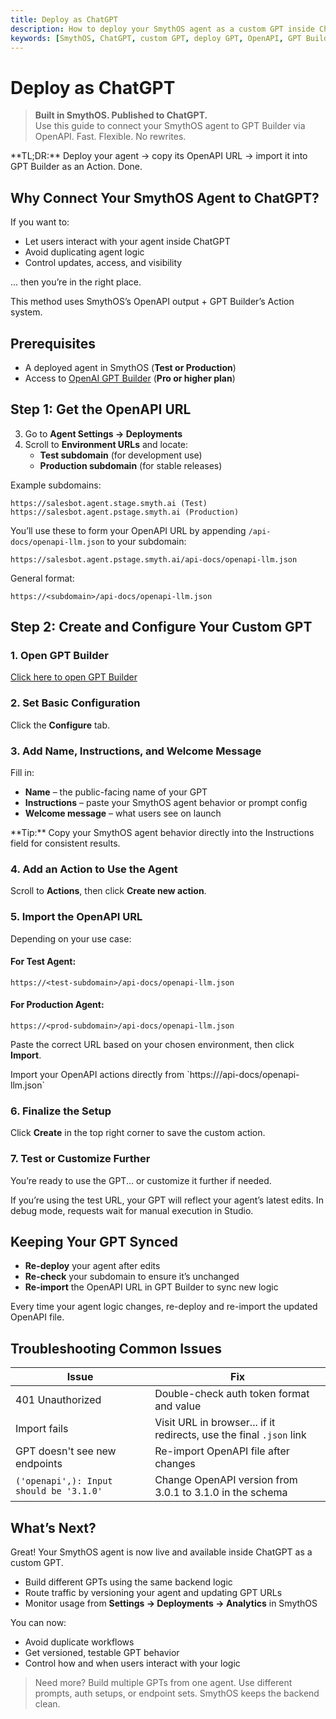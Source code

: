 ```yaml
---
title: Deploy as ChatGPT
description: How to deploy your SmythOS agent as a custom GPT inside ChatGPT using OpenAPI.
keywords: [SmythOS, ChatGPT, custom GPT, deploy GPT, OpenAPI, GPT Builder, AI agents]
---
```


# Deploy as ChatGPT

> **Built in SmythOS. Published to ChatGPT.**  
> Use this guide to connect your SmythOS agent to GPT Builder via OpenAPI. Fast. Flexible. No rewrites.

<InfoCallout>
**TL;DR:** Deploy your agent → copy its OpenAPI URL → import it into GPT Builder as an Action. Done.
</InfoCallout>

<Divider/>

## Why Connect Your SmythOS Agent to ChatGPT?

If you want to:

- Let users interact with your agent inside ChatGPT
- Avoid duplicating agent logic
- Control updates, access, and visibility

... then you’re in the right place.

This method uses SmythOS’s OpenAPI output + GPT Builder’s Action system.

<Divider/>

## Prerequisites

- A deployed agent in SmythOS (**Test or Production**)
- Access to [OpenAI GPT Builder](https://chat.openai.com/gpts/editor) (**Pro or higher plan**)

<Divider/>

## Step 1: Get the OpenAPI URL

3. Go to **Agent Settings → Deployments**  
4. Scroll to **Environment URLs** and locate:
   - **Test subdomain** (for development use)  
   - **Production subdomain** (for stable releases)

Example subdomains:

```text
https://salesbot.agent.stage.smyth.ai (Test)
https://salesbot.agent.pstage.smyth.ai (Production)
```

You’ll use these to form your OpenAPI URL by appending `/api-docs/openapi-llm.json` to your subdomain:

```text
https://salesbot.agent.pstage.smyth.ai/api-docs/openapi-llm.json
```

General format:

```text
https://<subdomain>/api-docs/openapi-llm.json
```

<PromptCard prompt="Use the production subdomain for stable GPTs and test subdomain when you're actively iterating." />

<Divider/>

## Step 2: Create and Configure Your Custom GPT

### 1. Open GPT Builder
[Click here to open GPT Builder](https://chat.openai.com/gpts/editor)

### 2. Set Basic Configuration
Click the **Configure** tab.

### 3. Add Name, Instructions, and Welcome Message
Fill in:
- **Name** – the public-facing name of your GPT
- **Instructions** – paste your SmythOS agent behavior or prompt config
- **Welcome message** – what users see on launch

<InfoCallout>
**Tip:** Copy your SmythOS agent behavior directly into the Instructions field for consistent results.
</InfoCallout>

### 4. Add an Action to Use the Agent
Scroll to **Actions**, then click **Create new action**.

### 5. Import the OpenAPI URL
Depending on your use case:

#### For Test Agent:
```text
https://<test-subdomain>/api-docs/openapi-llm.json
```

#### For Production Agent:
```text
https://<prod-subdomain>/api-docs/openapi-llm.json
```

Paste the correct URL based on your chosen environment, then click **Import**.

<InfoCallout>
Import your OpenAPI actions directly from `https://<subdomain>/api-docs/openapi-llm.json`
</InfoCallout>

### 6. Finalize the Setup
Click **Create** in the top right corner to save the custom action.

### 7. Test or Customize Further
You’re ready to use the GPT... or customize it further if needed.

<InfoCallout>
If you’re using the test URL, your GPT will reflect your agent’s latest edits. In debug mode, requests wait for manual execution in Studio.
</InfoCallout>

<Divider/>

## Keeping Your GPT Synced

- **Re-deploy** your agent after edits
- **Re-check** your subdomain to ensure it’s unchanged
- **Re-import** the OpenAPI URL in GPT Builder to sync new logic

<PromptCard prompt="Reimport your OpenAPI URL after every significant agent update or version bump." />

<Divider/>

<InfoCallout>
Every time your agent logic changes, re-deploy and re-import the updated OpenAPI file.
</InfoCallout>

<Divider/>

## Troubleshooting Common Issues

| Issue                          | Fix                                                                 |
|-------------------------------|----------------------------------------------------------------------|
| 401 Unauthorized              | Double-check auth token format and value                            |
| Import fails                  | Visit URL in browser... if it redirects, use the final `.json` link  |
| GPT doesn't see new endpoints | Re-import OpenAPI file after changes                                |
| `('openapi',): Input should be '3.1.0'` | Change OpenAPI version from 3.0.1 to 3.1.0 in the schema  |

<Divider/>

## What’s Next?

Great! Your SmythOS agent is now live and available inside ChatGPT as a custom GPT.

- Build different GPTs using the same backend logic
- Route traffic by versioning your agent and updating GPT URLs
- Monitor usage from **Settings → Deployments → Analytics** in SmythOS

You can now:
- Avoid duplicate workflows  
- Get versioned, testable GPT behavior  
- Control how and when users interact with your logic

<PromptCard prompt="Connect a SmythOS agent to a new GPT using OpenAPI URL and auth key." />

> Need more? Build multiple GPTs from one agent. Use different prompts, auth setups, or endpoint sets. SmythOS keeps the backend clean.

<Divider/>
